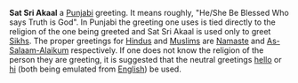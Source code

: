 '''Sat Sri Akaal''' a [[Punjabi language|Punjabi]] greeting.  It means roughly, "He/She Be Blessed Who says Truth is God".  In Punjabi the greeting one uses is tied directly to the religion of the one being greeted and Sat Sri Akaal is used only to greet [[Sikhs]].  The proper greetings for [[Hindus]] and [[Muslims]] are [[Namaste]] and [[As-Salaam-Alaikum]] respectively.  If one does not know the religion of the person they are greeting, it is suggested that the neutral greetings [[hello]] or [[hi]] (both being emulated from [[English language|English]]) be used.